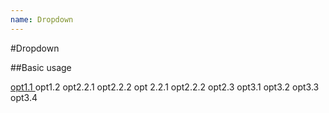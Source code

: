 ```yaml
---
name: Dropdown
---
```



#Dropdown

<!-- ##Properties

<PropsTable of={Dropdown} /> -->

##Basic usage

<Playground>
  <Dropdown>
    <DropdownButton title="opt1">
      <DropdownElement>
        <a
          target="_blank"
          rel="noopener noreferrer"
          href="http://www.wp.pl/"
        >
          opt1.1
        </a>
      </DropdownElement>
      <DropdownElement>opt1.2</DropdownElement>
    </DropdownButton>
    <DropdownButton title="opt2">
      <DropdownSubmenu title="opt2.1">
        <DropdownElement>opt2.2.1</DropdownElement>
        <DropdownElement>opt2.2.2</DropdownElement>
      </DropdownSubmenu>
      <DropdownSubmenu title="opt 2.2">
        <DropdownElement>opt 2.2.1</DropdownElement>
        <DropdownElement>opt2.2.2</DropdownElement>
      </DropdownSubmenu>
      <DropdownElement>opt2.3</DropdownElement>
    </DropdownButton>
    <DropdownButton title="opt3">
      <DropdownElement>opt3.1</DropdownElement>
      <DropdownElement>opt3.2</DropdownElement>
      <DropdownElement>opt3.3</DropdownElement>
      <DropdownElement>opt3.4</DropdownElement>
    </DropdownButton>                  
  </Dropdown>
</Playground>